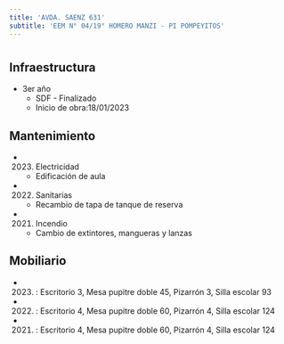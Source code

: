 ```yaml
---
title: 'AVDA. SAENZ 631'
subtitle: 'EEM N° 04/19° HOMERO MANZI - PI POMPEYITOS'
---
```


#
## Infraestructura

* 3er año 
    + SDF - Finalizado 
    + Inicio de obra:18/01/2023 






## Mantenimiento

*  (2023) Electricidad 
    + Edificación de aula

*  (2022) Sanitarias 
    + Recambio de tapa de tanque de reserva

*  (2021) Incendio 
    + Cambio de extintores, mangueras y lanzas





## Mobiliario

*  (2023) : Escritorio 3, Mesa pupitre doble 45, Pizarrón 3, Silla escolar 93 

*  (2022) : Escritorio 4, Mesa pupitre doble 60, Pizarrón 4, Silla escolar 124 

*  (2021) : Escritorio 4, Mesa pupitre doble 60, Pizarrón 4, Silla escolar 124 



